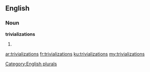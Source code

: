 ==English==

===Noun===
'''trivializations'''

# {{plural of|trivialization}}

[[Category:English plurals]]

[[ar:trivializations]]
[[fr:trivializations]]
[[ku:trivializations]]
[[my:trivializations]]